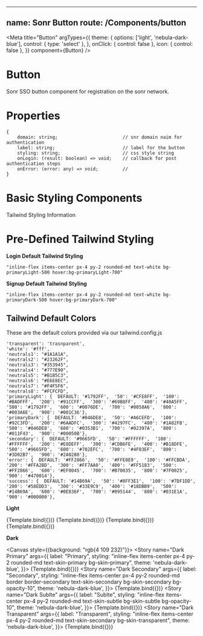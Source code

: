 
<!-- Button.stories.mdx -->


---
name: Sonr Button
route: /Components/button
---

<Meta
  title="Button"
  argTypes={{
    theme: {
      options: ['light', 'nebula-dark-blue'],
      control: {
        type: 'select'
      },
    },
    onClick: {
      control: false
    },
    icon: {
      control: false
    },
  }}
  component={Button}
/>

# Button
Sonr SSO button component for registration on the sonr network.

# Properties
```
{
    domain: string;                        // snr domain naim for authentication
    label: string;                         // label for the button
    styling: string;                       // css style string
    onLogin: (result: boolean) => void;    // callback for post authentication steps
    onError: (error: any) => void;         //
}
```

# Basic Styling Components

Tailwind Styling Information

# Pre-Defined Tailwind Styling

**Login Default Tailwind Styling**
```
"inline-flex items-center px-4 py-2 rounded-md text-white bg-primaryLight-500 hover:bg-primaryLight-700"
```
**Signup Default Tailwind Styling**
```
"inline-flex items-center px-4 py-2 rounded-md text-white bg-primaryDark-500 hover:bg-primaryDark-700"
```

## Tailwind Default Colors

These are the default colors provided via our tailwind.config.js

```
'transparent': 'trasnparent',
'white': '#fff',
'neutrals1': "#1A1A1A",
'neutrals2': "#23262F",
'neutrals3': "#353945",
'neatrals4': "#777E90",
'neutrals5': "#B1B5C3",
'neutrals6': "#E6E8EC",
'neutrals7': "#F4F5F6",
'neutrals8': "#FCFCFD",
'primaryLight': {  DEFAULT: '#1792FF',  '50': '#CFE8FF',  '100': '#BADFFF',  '200': '#91CCFF',  '300': '#69B8FF',  '400': '#40A5FF',  '500': '#1792FF',  '600': '#0076DE',  '700': '#0058A6',  '800': '#003A6E',  '900': '#001C36'},
'primaryDark': {  DEFAULT: '#046DE8',  '50': '#A6CEFD',  '100': '#92C3FD',  '200': '#6AADFC',  '300': '#4297FC',  '400': '#1A82FB',  '500': '#046DE8',  '600': '#0353B1',  '700': '#02397A',  '800': '#011F43',  '900': '#00050B'},
'secondary': {  DEFAULT: '#9665FD',  '50': '#FFFFFF',  '100': '#FFFFFF',  '200': '#E8DEFF',  '300': '#CDB6FE',  '400': '#B18DFE',  '500': '#9665FD',  '600': '#702EFC',  '700': '#4F03EF',  '800': '#3D02B7',  '900': '#2A0280'},
'error': {  DEFAULT: '#FF2866',  '50': '#FFE0E9',  '100': '#FFCBDA',  '200': '#FFA2BD',  '300': '#FF7AA0',  '400': '#FF5183',  '500': '#FF2866',  '600': '#EF0045',  '700': '#B70035',  '800': '#7F0025',  '900': '#470014'},
'success': {  DEFAULT: '#14B69A',  '50': '#8FF3E1',  '100': '#7DF1DD',  '200': '#58EDD3',  '300': '#33E9C9',  '400': '#18DBB9',  '500': '#14B69A',  '600': '#0E836F',  '700': '#095144',  '800': '#031E1A',  '900': '#000000'},
```


**Light**

<Canvas>
    <Story name="Primary"
      args={{
        label: "Primary",
        styling: "inline-flex items-center px-4 py-2 rounded-md text-skin-primary bg-skin-primary",
    }}>
        {Template.bind({})}
    </Story>
    <Story name="Secondary"
      args={{
        label: "Secondary",
        styling: "inline-flex items-center px-4 py-2 rounded-md border border-primary text-skin-secondary bg-skin-transparent",
    }}>
        {Template.bind({})}
    </Story>
    <Story name="Sublte"
      args={{
        label: "Sublte",
        styling: "inline-flex items-center px-4 py-2 rounded-md text-skin-subtle bg-skin-subtle bg-opacity-10",
    }}>
        {Template.bind({})}
    </Story>
    <Story name="Transparent"
      args={{
        label: "Transparent",
        styling: "inline-flex items-center px-4 py-2 rounded-md text-skin-secondary bg-skin-transparent",
    }}>
        {Template.bind({})}
    </Story>
</Canvas>

**Dark**

<Canvas style={{background: "rgb(4 109 232)"}}>
    <Story name="Dark Primary"
      args={{
        label: "Primary",
        styling: "inline-flex items-center px-4 py-2 rounded-md text-skin-primary bg-skin-primary",
        theme: 'nebula-dark-blue',
    }}>
        {Template.bind({})}
    </Story>
    <Story name="Dark Secondary"
      args={{
        label: "Secondary",
        styling: "inline-flex items-center px-4 py-2 rounded-md border border-secondary text-skin-secondary bg-skin-secondary bg-opacity-10",
        theme: 'nebula-dark-blue',
    }}>
        {Template.bind({})}
    </Story>
    <Story name="Dark Sublte"
      args={{
        label: "Sublte",
        styling: "inline-flex items-center px-4 py-2 rounded-md text-skin-subtle bg-skin-subtle bg-opacity-10",
        theme: 'nebula-dark-blue',
    }}>
        {Template.bind({})}
    </Story>
    <Story name="Dark Transparent"
      args={{
        label: "Transparent",
        styling: "inline-flex items-center px-4 py-2 rounded-md text-skin-secondary bg-skin-transparent",
        theme: 'nebula-dark-blue',
    }}>
        {Template.bind({})}
    </Story>
</Canvas>
